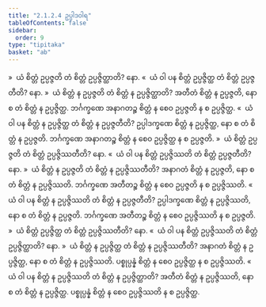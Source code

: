 ```yaml
---
title: "2.1.2.4 ဥပ္ပါဒဝါရ"
tableOfContents: false
sidebar:
  order: 9
type: "tipitaka"
basket: "ab"
---
```



<DynamicBreadcrumb />

<Division number="87">

<Paragraph number="396">
»  ယံ စိတ္တံ ဥပ္ပဇ္ဇတိ တံ စိတ္တံ ဥပ္ပဇ္ဇိတ္ထာတိ? နော.
</Paragraph>

<Paragraph number="397">
«  ယံ ဝါ ပန စိတ္တံ ဥပ္ပဇ္ဇိတ္ထ တံ စိတ္တံ ဥပ္ပဇ္ဇတီတိ? နော.
</Paragraph>

<Paragraph number="398">
»  ယံ စိတ္တံ န ဥပ္ပဇ္ဇတိ တံ စိတ္တံ န ဥပ္ပဇ္ဇိတ္ထာတိ?
</Paragraph>

<Paragraph number="399">
အတီတံ စိတ္တံ န ဥပ္ပဇ္ဇတိ, နော စ တံ စိတ္တံ န ဥပ္ပဇ္ဇိတ္ထ. ဘင်္ဂက္ခဏေ အနာဂတဉ္စ စိတ္တံ န စေဝ ဥပ္ပဇ္ဇတိ န စ ဥပ္ပဇ္ဇိတ္ထ.
</Paragraph>

<Paragraph number="400">
«  ယံ ဝါ ပန စိတ္တံ န ဥပ္ပဇ္ဇိတ္ထ တံ စိတ္တံ န ဥပ္ပဇ္ဇတီတိ?
</Paragraph>

<Paragraph number="401">
ဥပ္ပါဒက္ခဏေ စိတ္တံ န ဥပ္ပဇ္ဇိတ္ထ, နော စ တံ စိတ္တံ န ဥပ္ပဇ္ဇတိ. ဘင်္ဂက္ခဏေ အနာဂတဉ္စ စိတ္တံ န စေဝ ဥပ္ပဇ္ဇိတ္ထ န စ ဥပ္ပဇ္ဇတိ.
</Paragraph>

</Division>
<Division number="88">

<Paragraph number="402">
»  ယံ စိတ္တံ ဥပ္ပဇ္ဇတိ တံ စိတ္တံ ဥပ္ပဇ္ဇိဿတီတိ? နော.
</Paragraph>

<Paragraph number="403">
«  ယံ ဝါ ပန စိတ္တံ ဥပ္ပဇ္ဇိဿတိ တံ စိတ္တံ ဥပ္ပဇ္ဇတီတိ? နော.
</Paragraph>

<Paragraph number="404">
»  ယံ စိတ္တံ န ဥပ္ပဇ္ဇတိ တံ စိတ္တံ န ဥပ္ပဇ္ဇိဿတီတိ?
</Paragraph>

<Paragraph number="405">
အနာဂတံ စိတ္တံ န ဥပ္ပဇ္ဇတိ, နော စ တံ စိတ္တံ န ဥပ္ပဇ္ဇိဿတိ. ဘင်္ဂက္ခဏေ အတီတဉ္စ စိတ္တံ န စေဝ ဥပ္ပဇ္ဇတိ န စ ဥပ္ပဇ္ဇိဿတိ.
</Paragraph>

<Paragraph number="406">
«  ယံ ဝါ ပန စိတ္တံ န ဥပ္ပဇ္ဇိဿတိ တံ စိတ္တံ န ဥပ္ပဇ္ဇတီတိ?
</Paragraph>

<Paragraph number="407">
ဥပ္ပါဒက္ခဏေ စိတ္တံ န ဥပ္ပဇ္ဇိဿတိ, နော စ တံ စိတ္တံ န ဥပ္ပဇ္ဇတိ. ဘင်္ဂက္ခဏေ အတီတဉ္စ စိတ္တံ န စေဝ ဥပ္ပဇ္ဇိဿတိ န စ ဥပ္ပဇ္ဇတိ.
</Paragraph>

</Division>
<Division number="89">

<Paragraph number="408">
»  ယံ စိတ္တံ ဥပ္ပဇ္ဇိတ္ထ တံ စိတ္တံ ဥပ္ပဇ္ဇိဿတီတိ? နော.
</Paragraph>

<Paragraph number="409">
«  ယံ ဝါ ပန စိတ္တံ ဥပ္ပဇ္ဇိဿတိ တံ စိတ္တံ ဥပ္ပဇ္ဇိတ္ထာတိ? နော.
</Paragraph>

<Paragraph number="410">
»  ယံ စိတ္တံ န ဥပ္ပဇ္ဇိတ္ထ တံ စိတ္တံ န ဥပ္ပဇ္ဇိဿတီတိ?
</Paragraph>

<Paragraph number="411">
အနာဂတံ စိတ္တံ န ဥပ္ပဇ္ဇိတ္ထ, နော စ တံ စိတ္တံ န ဥပ္ပဇ္ဇိဿတိ. ပစ္စုပ္ပန္နံ စိတ္တံ န စေဝ ဥပ္ပဇ္ဇိတ္ထ န စ ဥပ္ပဇ္ဇိဿတိ.
</Paragraph>

<Paragraph number="412">
«  ယံ ဝါ ပန စိတ္တံ န ဥပ္ပဇ္ဇိဿတိ တံ စိတ္တံ န ဥပ္ပဇ္ဇိတ္ထာတိ?
</Paragraph>

<Paragraph number="413">
အတီတံ စိတ္တံ န ဥပ္ပဇ္ဇိဿတိ, နော စ တံ စိတ္တံ န ဥပ္ပဇ္ဇိတ္ထ. ပစ္စုပ္ပန္နံ စိတ္တံ န စေဝ ဥပ္ပဇ္ဇိဿတိ န စ ဥပ္ပဇ္ဇိတ္ထ.
</Paragraph>
</Division>